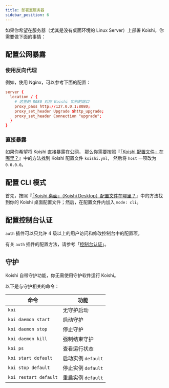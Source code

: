 ```yaml
---
title: 部署至服务器
sidebar_position: 6
---
```



<RecipePre />

如果你希望在服务器（尤其是没有桌面环境的 Linux Server）上部署 Koishi，你需要做下面的事情：

## 配置公网暴露

### 使用反向代理

例如，使用 Nginx，可以参考下面的配置：

```conf
server {
  location / {
    # 这里的 8080 对应 Koishi 实例的端口
    proxy_pass http://127.0.0.1:8080;
    proxy_set_header Upgrade $http_upgrade;
    proxy_set_header Connection "upgrade";
  }
}
```

### 直接暴露

如果你希望将 Koishi 直接暴露在公网，
那么你需要按照『[「Koishi 配置文件」在哪里？](/faq/6)』中的方法找到 Koishi 配置文件 `koishi.yml`，
然后将 `host` 一项改为 `0.0.0.0`。

## 配置 CLI 模式

首先，按照『[「Koishi 桌面」（Koishi Desktop）配置文件在哪里？](/faq/14)』中的方法找到你的 Koishi
桌面配置文件；然后，在配置文件内加入 `mode: cli`。

## 配置控制台认证

`auth` 插件可以只允许 4 级以上的用户访问和修改控制台中的配置项。

有关 `auth` 插件的配置方法，请参考「[控制台认证](/recipes/9)」。

## 守护

Koishi 自带守护功能，你无需使用守护软件运行 Koishi。

以下是与守护相关的命令：

| 命令                  | 功能               |
| --------------------- | ------------------ |
| `koi`                 | 无守护启动         |
| `koi daemon start`    | 启动守护           |
| `koi daemon stop`     | 停止守护           |
| `koi daemon kill`     | 强制结束守护       |
| `koi ps`              | 查看运行状态       |
| `koi start default`   | 启动实例 `default` |
| `koi stop default`    | 停止实例 `default` |
| `koi restart default` | 重启实例 `default` |
